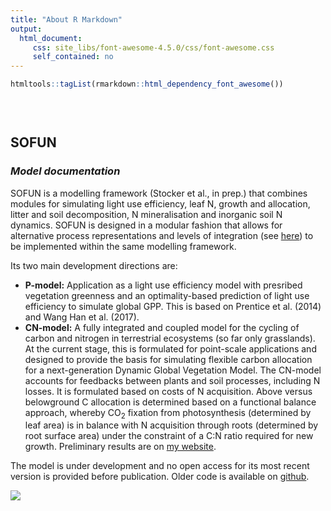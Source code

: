 ```yaml
---
title: "About R Markdown"
output: 
  html_document:
     css: site_libs/font-awesome-4.5.0/css/font-awesome.css
     self_contained: no
---
```


<!-- Uncomment to include FontAwesom -->
```r
htmltools::tagList(rmarkdown::html_dependency_font_awesome())
```

<!-- <i class="fa fa-file fa-lg"></i> -->

<style type="text/css">
.title {
  display: none;
}

#getting-started img {
  margin-right: 10px;
}

</style>

<div class="row" style="padding-top: 30px;">
<div class="col-sm-6">

# **SOFUN**

### *Model documentation* {style="padding-top: 0px;"}

SOFUN is a modelling framework (Stocker et al., in prep.) that combines modules for simulating light use efficiency, leaf N, growth and allocation, litter and soil decomposition, N mineralisation and inorganic soil N dynamics. SOFUN is designed in a modular fashion that allows for alternative process representations and levels of integration (see [here](https://stineb.github.io/usage.html)) to be implemented within the same modelling framework.

Its two main development directions are:

- **P-model:** Application as a light use efficiency model with presribed vegetation greenness and an optimality-based prediction of light use efficiency to simulate global GPP. This is based on Prentice et al. (2014) and Wang Han et al. (2017).
- **CN-model:** A fully integrated and coupled model for the cycling of carbon and nitrogen in terrestrial ecosystems (so far only grasslands). At the current stage, this is formulated for point-scale applications and designed to provide the basis for simulating flexible carbon allocation for a next-generation Dynamic Global Vegetation Model. The CN-model accounts for feedbacks between plants and soil processes, including N losses. It is formulated based on costs of N acquisition. Above versus belowground C allocation is determined based on a functional balance approach, whereby CO$_2$ fixation from photosynthesis (determined by leaf area) is in balance with N acquisition through roots (determined by root surface area) under the constraint of a C:N ratio required for new growth. Preliminary results are on [my website](http://bstocker.net/next-generation-global-vegetation-model/).

The model is under development and no open access for its most recent version is provided before publication. Older code is available on [github](https://github.com/stineb/sofun).

</div>
<div class="col-sm-6">

![](fig/sofun.png)

